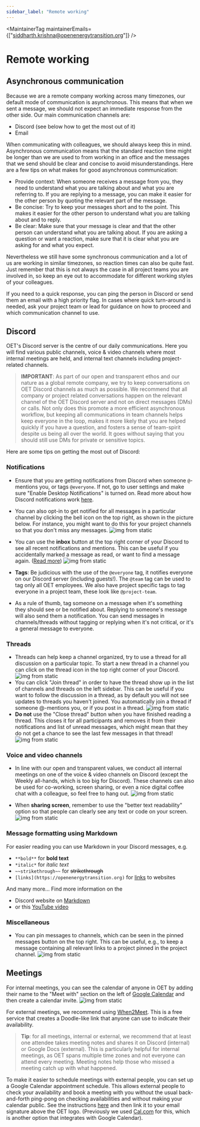 ```yaml
---
sidebar_label: "Remote working"
---
```



<MaintainerTag maintainerEmails={["siddharth.krishna@openenergytransition.org"]} />

# Remote working

<ControlledDocBanner />

## Asynchronous communication

Because we are a remote company working across many timezones, our default mode of communication is asynchronous.
This means that when we sent a message, we should not expect an immediate response from the other side.
Our main communication channels are:

* Discord (see below how to get the most out of it)
* Email

When communicating with colleagues, we should always keep this in mind.
Asynchronous communication means that the standard reaction time might be longer than we are used to from working in an office
and the messages that we send should be clear and concise to avoid misunderstandings.
Here are a few tips on what makes for good asynchronous communication:
* Provide context:
    When someone receives a message from you, they need to understand what you are talking about and what you are referring to.
    If you are replying to a message, you can make it easier for the other person by quoting the relevant part of the message.
* Be concise:
    Try to keep your messages short and to the point.
    This makes it easier for the other person to understand what you are talking about and to reply.
* Be clear:
    Make sure that your message is clear and that the other person can understand what you are talking about.
    If you are asking a question or want a reaction, make sure that it is clear what you are asking for and what you expect.

Nevertheless we still have some synchronous communication and a lot of us are working in similar timezones, so reaction times can also be quite fast.
Just remember that this is not always the case in all project teams you are involved in, so keep an eye out to accommodate for different working styles of your colleagues.

If you need to a quick response, you can ping the person in Discord or send them an email with a high priority flag.
In cases where quick turn-around is needed, ask your project team or lead for guidance on how to proceed and which communication channel to use.


## Discord

OET's Discord server is the centre of our daily communications.
Here you will find various public channels, voice & video channels where most internal meetings are held, and internal text channels including project-related channels.

> **IMPORTANT**: As part of our open and transparent ethos and our nature as a global remote company, we try to keep conversations on OET Discord channels as much as possible. We recommend that all company or project related conversations happen on the relevant channel of the OET Discord server and not on direct messages (DMs) or calls. Not only does this promote a more efficient asynchronous workflow, but keeping all communications in team channels helps keep everyone in the loop, makes it more likely that you are helped quickly if you have a question, and fosters a sense of team-spirit despite us being all over the world. It goes without saying that you should still use DMs for private or sensitive topics.

Here are some tips on getting the most out of Discord:

### Notifications

- Ensure that you are getting notifications from Discord when someone `@`-mentions you, or tags `@everyone`. If not, go to user settings and make sure "Enable Desktop Notifications" is turned on. Read more about how Discord notifications work [here](https://support.discord.com/hc/en-us/sections/360007875151-Notifications).

- You can also opt-in to get notified for all messages in a particular channel by clicking the bell icon on the top right, as shown in the picture below. For instance, you might want to do this for your project channels so that you don't miss any messages.
    ![img from static](/img/discord_notifications.png)

- You can use the **inbox** button at the top right corner of your Discord to see all recent notifications and mentions. This can be useful if you accidentally marked a message as read, or want to find a message again. ([Read more](https://support.discord.com/hc/en-us/articles/360045027712-Inbox-FAQ))
    ![img from static](/img/discord_inbox.png)

- **Tags**: Be judicious with the use of the `@everyone` tag, it notifies everyone on our Discord server (including guests!). The `@team` tag can be used to tag only all OET employees. We also have project specific tags to tag everyone in a project team, these look like `@project-team`.

- As a rule of thumb, tag someone on a message when it's something they should see or be notified about. Replying to someone's message will also send them a notification. You can send messages in channels/threads without tagging or replying when it's not critical, or it's a general message to everyone.


### Threads

- Threads can help keep a channel organized, try to use a thread for all discussion on a particular topic. To start a new thread in a channel you can click on the thread icon in the top right corner of your Discord.
    ![img from static](/img/discord_create_new_thread.png)
- You can click "Join thread" in order to have the thread show up in the list of channels and threads on the left sidebar. This can be useful if you want to follow the discussion in a thread, as by default you will not see updates to threads you haven't joined. You automatically join a thread if someone @-mentions you, or if you post in a thread.
    ![img from static](/img/discord_join_thread.png)
- **Do not** use the "Close thread" button when you have finished reading a thread. This closes it for all participants and removes it from their notifications and list of unread messages, which might mean that they do not get a chance to see the last few messages in that thread!
    ![img from static](/img/discord_close_thread.png)

### Voice and video channels

- In line with our open and transparent values, we conduct all internal meetings on one of the voice & video channels on Discord (except the Weekly all-hands, which is too big for Discord). These channels can also be used for co-working, screen sharing, or even a nice digital coffee chat with a colleague, so feel free to hang out.
    ![img from static](/img/discord_meeting_rooms.png)

- When **sharing screen**, remember to use the "better text readability" option so that people can clearly see any text or code on your screen.
    ![img from static](/img/discord_screen_share.png)

### Message formatting using Markdown

For easier reading you can use Markdown in your Discord messages, e.g. 
* `**bold**` for **bold text**
* `*italic*` for *italic text*
* `~~strikethrough~~` for ~~strikethrough~~
* `[links](https://openenergytransition.org)` for [links](https://openenergytransition.org) to websites

And many more...
Find more information on the
* Discord website on [Markdown](https://support.discord.com/hc/en-us/articles/210298617-Markdown-Text-101-Chat-Formatting-Bold-Italic-Underline)
* or this [YouTube video](https://www.youtube.com/watch?reload=9&v=nm0sJihG70Y)

### Miscellaneous

- You can pin messages to channels, which can be seen in the pinned messages button on the top right. This can be useful, e.g., to keep a message containing all relevant links to a project pinned in the project channel.
    ![img from static](/img/discord_pinned_messages.png)

## Meetings

For internal meetings, you can see the calendar of anyone in OET by adding their name to the "Meet with" section on the left of [Google Calendar](https://calendar.google.com/) and then create a calendar invite.
    ![img from static](/img/calendar_meet_with.png)

For external meetings, we recommend using [When2Meet](https://www.when2meet.com/). This is a free service that creates a Doodle-like link that anyone can use to indicate their availability.

> **Tip**: for all meetings, internal or external, we recommend that at least one attendee takes meeting notes and shares it on Discord (internal) or Google Docs (external). This is particularly helpful for internal meetings, as OET spans multiple time zones and not everyone can attend every meeting. Meeting notes help those who missed a meeting catch up with what happened.

To make it easier to schedule meetings with external people, you can set up a Google Calendar appointment schedule. This allows external people to check your availability and book a meeting with you without the usual back-and-forth ping-pong on checking availabilities and without making your calendar public.
See the instructions [here](https://support.google.com/calendar/answer/10729749?hl=en) and then link it to your email signature above the OET logo.
(Previously we used [Cal.com](https://cal.com/) for this, which is another option that integrates with Google Calendar).
